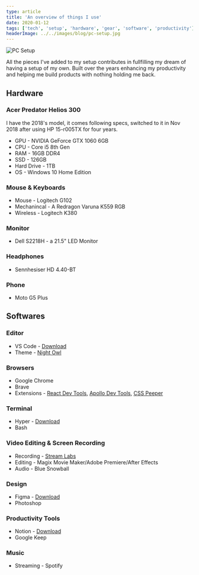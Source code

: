 ```yaml
---
type: article
title: 'An overview of things I use'
date: 2020-01-12
tags: ['tech', 'setup', 'hardware', 'gear', 'software', 'productivity']
headerImage: ../../images/blog/pc-setup.jpg
---
```


![PC Setup](../../images/blog/pc-setup.jpg)

All the pieces I've added to my setup contributes in fullfilling my dream of having a setup of my own. Built over the years enhancing my productivity and helping me build products with nothing holding me back.

## Hardware

### Acer Predator Helios 300

I have the 2018's model, it comes following specs, switched to it in Nov 2018 after using HP 15-r005TX for four years.

-  GPU - NVIDIA GeForce GTX 1060 6GB
-  CPU - Core i5 8th Gen
-  RAM - 16GB DDR4
-  SSD - 126GB
-  Hard Drive - 1TB
-  OS - Windows 10 Home Edition

### Mouse & Keyboards

-  Mouse - Logitech G102
-  Mechanincal - A Redragon Varuna K559 RGB
-  Wireless - Logitech K380

### Monitor

-  Dell S2218H - a 21.5" LED Monitor

### Headphones

-  Sennhesiser HD 4.40-BT

### Phone

-  Moto G5 Plus

## Softwares

### Editor

-  VS Code - [Download](https://code.visualstudio.com/download 'Download')
-  Theme - [Night Owl](https://github.com/sdras/night-owl-vscode-theme 'Night Owl')

### Browsers

-  Google Chrome
-  Brave
-  Extensions - [React Dev Tools](https://chrome.google.com/webstore/detail/react-developer-tools/fmkadmapgofadopljbjfkapdkoienihi?hl=en 'React Dev Tools'), [Apollo Dev Tools](https://chrome.google.com/webstore/detail/apollo-client-developer-t/jdkknkkbebbapilgoeccciglkfbmbnfm?hl=en 'Apollo Dev Tools'), [CSS Peeper](https://chrome.google.com/webstore/detail/css-peeper/mbnbehikldjhnfehhnaidhjhoofhpehk?hl=en 'CSS Peeper')

### Terminal

-  Hyper - [Download](https://hyper.is/ 'Download')
-  Bash

### Video Editing & Screen Recording

-  Recording - [Stream Labs](https://streamlabs.com/ 'Stream Labs')
-  Editing - Magix Movie Maker/Adobe Premiere/After Effects
-  Audio - Blue Snowball

### Design

-  Figma - [Download](https://www.figma.com/ 'Download')
-  Photoshop

### Productivity Tools

-  Notion - [Download](https://www.notion.so/ 'Download')
-  Google Keep

### Music

-  Streaming - Spotify
